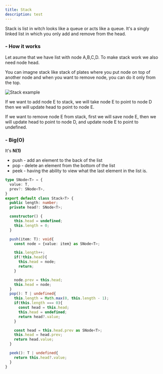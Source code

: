 ```yaml
---
title: Stack
description: test
---
```


Stack is list in witch looks like a queue or acts like a queue.
It's a singly linked list in which you only add and remove from the head.

<h3 className="text-lg font-semibold">- How it works</h3>

Let asume that we have list with node A,B,C,D. To make stack work we also need node head. 

You can imagne stack like stack of plates where you put node on top of another node and when you want to remove node, you can do it only from the top.

<img src="/images/algorithms/stackBase.png" alt="Stack example" className="my-6" />

If we want to add node E to stack, we will take node E to point to node D then we will update head to point to node E.

If we want to remove node E from stack, first we will save node E, then we will update head to point to node D, and update node E to point to undefined.

<h3 className="text-lg font-semibold mt-7">- Big(O)</h3>

It's **N(1)**

- push - add an element to the back of the list
- pop - delete an element from the bottom of the list
- peek - having the ability to view what the last element in the list is.

```ts
type SNode<T> = {
  value: T,
  prev?: SNode<T>,
}
export default class Stack<T> {
  public length: number;
  private head?: SNode<T>;

  constructor() {
    this.head = undefined;
    this.length = 0;
  }

  push(item: T): void{
    const node = {value: item} as SNode<T>;

    this.length++;
    if(!this.head){
      this.head = node;
      return;
    }

    node.prev = this.head;
    this.head = node;
  }
  pop(): T | undefined{
    this.length = Math.max(0, this.length - 1);
    if(this.length === 0){
      const head = this.head;
      this.head = undefined;
      return head?.value;
    }

    const head = this.head.prev as SNode<T>;
    this.head = head.prev;
    return head.value;
  }

  peek(): T | undefined{
    return this.head?.value;
  }
}
```